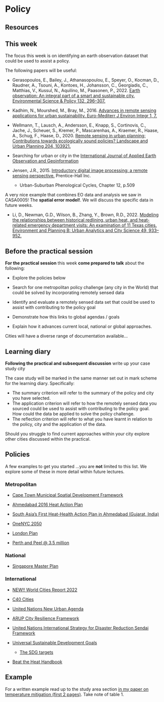 # Policy

## Resources

::: callout-tip
## This week

The focus this week is on identifying an earth observation dataset that could be used to assist a policy. 

The following papers will be useful:

-   Gerasopoulos, E., Bailey, J., Athanasopoulou, E., Speyer, O., Kocman, D., Raudner, A., Tsouni, A., Kontoes, H., Johansson, C., Georgiadis, C., Matthias, V., Kussul, N., Aquilino, M., Paasonen, P., 2022. [Earth observation: An integral part of a smart and sustainable city. Environmental Science & Policy 132, 296–307.](https://doi.org/10.1016/j.envsci.2022.02.033)

-   Kadhim, N., Mourshed, M., Bray, M., 2016. [Advances in remote sensing applications for urban sustainability. Euro-Mediterr J Environ Integr 1, 7.](https://doi.org/10.1007/s41207-016-0007-4)

-   Wellmann, T., Lausch, A., Andersson, E., Knapp, S., Cortinovis, C., Jache, J., Scheuer, S., Kremer, P., Mascarenhas, A., Kraemer, R., Haase, A., Schug, F., Haase, D., 2020. [Remote sensing in urban planning: Contributions towards ecologically sound policies? Landscape and Urban Planning 204, 103921.](https://doi.org/10.1016/j.landurbplan.2020.103921)

-   Searching for urban or city in the [International Journal of Applied Earth Observation and Geoinformation](https://www.sciencedirect.com/journal/international-journal-of-applied-earth-observation-and-geoinformation)

-   Jensen, J.R., 2015. [Introductory digital image processing: a remote sensing perspective.](https://read.kortext.com/reader/pdf/1872407/Cover) Prentice-Hall Inc.

    -   Urban-Suburban Phenological Cycles, Chapter 12, p.509

A very nice example that combines EO data and analysis we saw in CASA0005! The **spatial error model!**. We will discuss the specific data in future weeks.

-   Li, D., Newman, G.D., Wilson, B., Zhang, Y., Brown, R.D., 2022. [Modeling the relationships between historical redlining, urban heat, and heat-related emergency department visits: An examination of 11 Texas cities. Environment and Planning B: Urban Analytics and City Science 49, 933–952.](https://doi.org/10.1177/23998083211039854)

:::


## Before the practical session

**For the practical session** this week **come prepared to talk** about the following:

- Explore the policies below

- Search for one metropolitan policy challenge (any city in the World) that could be solved by incorporating remotely sensed data

- Identify and evaluate a remotely sensed data set that could be used to assist with contributing to the policy goal

-  Demonstrate how this links to global agendas / goals

- Explain how it advances current local, national or global approaches.

Cities will have a diverse range of documentation available...

## Learning diary

**Following the practical and subsequent discussion** write up your case study city

The case study will be marked in the same manner set out in mark scheme for the learning diary. Specifically: 

* The summary criterion will refer to the summary of the policy and city you have selected.
* The application criterion will refer to how the remotely sensed data you sourced could be used to assist with contributing to the policy goal. How could the data be applied to solve the policy challenge. 
* The reflection criterion will refer to what you have learnt in relation to the policy, city and the application of the data. 

Should you struggle to find current approaches within your city explore other cities discussed within the practical. 

## Policies

A few examples to get you started ...you are **not** limited to this list. We explore some of these in more detail within future lectures. 

### Metropolitan 

* [Cape Town Municipal Spatial Development Framework](https://www.capetown.gov.za/work%20and%20business/planning-portal/regulations-and-legislations/cape-town-spatial-development-framework#section-docs)

* [Ahmedabad 2016 Heat Action Plan](https://www.nrdc.org/sites/default/files/ahmedabad-heat-action-plan-2016.pdf)

* [South Asia’s First Heat-Health Action Plan in Ahmedabad (Gujarat, India)](https://www.ncbi.nlm.nih.gov/pmc/articles/PMC4024996/)

* [OneNYC 2050](https://onenyc.cityofnewyork.us/)

* [London Plan](https://www.london.gov.uk/what-we-do/planning/london-plan)

* [Perth and Peel @ 3.5 million](https://www.wa.gov.au/government/publications/perth-and-peel-35-million-frameworks)

### National

* [Singapore Master Plan](https://www.ura.gov.sg/Corporate/Planning/Master-Plan#:~:text=The%20Master%20Plan%20(MP)%20is,development%20of%20land%20and%20property.)

### International 

* [NEW!! World Cities Report 2022](https://unhabitat.org/sites/default/files/2022/06/wcr_2022.pdf)

* [C40 Cities](https://www.c40.org/)

* [United Nations New Urban Agenda](https://habitat3.org/the-new-urban-agenda/)

* [ARUP City Resilience Framework](https://www.arup.com/projects/city-resilience-index)

* [United Nations International Strategy for Disaster Reduction Sendai Framework](https://www.undrr.org/publication/sendai-framework-disaster-risk-reduction-2015-2030#:~:text=The%20Sendai%20Framework%20for%20Disaster,Investing%20in%20disaster%20reduction%20for)

* [Universal Sustainable Development Goals](https://www.undp.org/sustainable-development-goals#:~:text=The%20Sustainable%20Development%20Goals%20(SDGs)%2C%20also%20known%20as%20the,people%20enjoy%20peace%20and%20prosperity.) 
  * [The SDG targets](https://unstats.un.org/sdgs/metadata/?Text=&Goal=11&Target=)
  
* [Beat the Heat Handbook](https://www.unep.org/resources/report/beating-heat-sustainable-cooling-handbook-cities)  

## Example

For a written example read up to the study area section [in my paper on temperature mitigation (first 2 pages)](https://www.frontiersin.org/articles/10.3389/fbuil.2020.519599/full). Take note of table 1.
